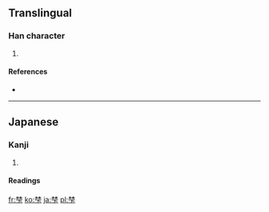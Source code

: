 ==Translingual==

===Han character===
{{Han char|rn=75|rad=木|as=07|sn=11|four=|canj=木木一卜 (DDMY)}}

# {{defn|Han|sort=木07}}

====References====
* {{Han ref|kx=0531.131|dkj=14910|hdz=21210.041|uh=68BA|ud=26810}}

----

==Japanese==

===Kanji===
{{ja-kanji|grade=|rs=木07}}

# {{defn|Japanese|sort=木07}}

====Readings====
{{ja-readings|on=|kun=[[ふもと]] (fumoto)}}

[[fr:梺]]
[[ko:梺]]
[[ja:梺]]
[[pl:梺]]